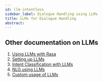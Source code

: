 ```yaml
---
id: llm-intentless
sidebar_label: Dialogue Handling using LLMs
title: LLMs for Dialogue Handling
abstract:
---
```


## Other documentation on LLMs

1. [Using LLMs with Rasa](./large-language-models.mdx)
2. [Setting up LLMs](./llm-setup)
3. [Intent Classification with LLMs](./llm-intent)
4. [NLG using LLMs](./llm-nlg)
5. [Custom usage of LLMs](./llm-custom)
